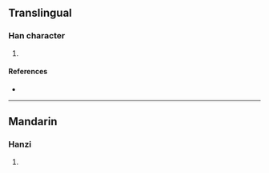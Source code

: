 {{character info/new}}
==Translingual==

===Han character===
{{Han char|rn=85|rad=水|as=10|sn=13|four=32119|canj=EUMT|ids=⿰氵豈}}

# {{defn|Han|sort=水10}}

====References====
* {{Han ref|kx=0640.310|dkj=17976|dj=1048.060|hdz=31699.050|uh=6EB0|ud=28336|bh=DE55|bd=56917}}

----

==Mandarin==

===Hanzi===
{{cmn-hanzi|pin=[[qín]] ([[qin2]]), [[yī]] ([[yi1]])|wg=ch'in<sup>2</sup>, i<sup>1</sup>}}

# {{defn|lang=cmn|sort=水10}}